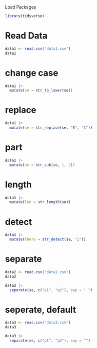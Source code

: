 Load Packages
```r
library(tidyverse)
```

# Read Data
```r
data1 <- read.csv("data1.csv")
data1
```



# change case
```r
data1 |> 
  mutate(se = str_to_lower(se))
```

# replace
```r
data1 |> 
  mutate(se = str_replace(se, "R", "$"))
```


# part
```r
data1 |> 
  mutate(se = str_sub(se, 1, 2))
```


# length
```r
data1 |> 
  mutate(len = str_length(se))
```


# detect
```r
data1 |> 
  mutate(there = str_detect(se, "I"))
```


# separate
```r
data2 <- read.csv("data2.csv")
data2
```

```r
data2 |> 
  separate(se, c("p1", "p2"), sep = " ")
```


# seperate, default
```r
data3 <- read.csv("data3.csv")
data3
```

```r
data3 |> 
  separate(se, c("p1", "p2"), sep = "")
```

